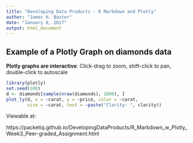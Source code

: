 ---
title: "Developing Data Products - R Markdown and Plotly"
author: "James H. Baxter"
date: "January 8, 2017"
output: html_document
---

## Example of a Plotly Graph on diamonds data  


__Plotly graphs are interactive__: Click-drag to zoom, shift-click to pan, double-click to autoscale  



```{r, echo=FALSE, message=FALSE}

library(plotly)
set.seed(100)
d <- diamonds[sample(nrow(diamonds), 1000), ]
plot_ly(d, x = ~carat, y = ~price, color = ~carat,
        size = ~carat, text = ~paste("Clarity: ", clarity))

```



Viewable at:

https://packetiq.github.io/DevelopingDataProducts/R_Markdown_w_Plotly_Week3_Peer-graded_Assignment.html

